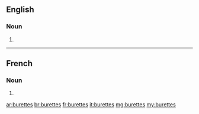 ==English==

===Noun===
{{head|en}}

# {{plural of|burette}}

----

==French==

===Noun===
{{head|fr|g=f-p}}

# {{plural of|burette|lang=fr}}

[[ar:burettes]]
[[br:burettes]]
[[fr:burettes]]
[[it:burettes]]
[[mg:burettes]]
[[my:burettes]]